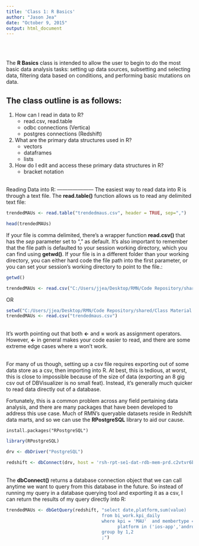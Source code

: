 ```yaml
---
title: 'Class 1: R Basics'
author: "Jason Jea"
date: "October 9, 2015"
output: html_document
---
```

<br>
<br>


The **R Basics** class is intended to allow the user to begin to do the most basic data analysis tasks: setting up data sources, subsetting and selecting data, filtering data based on conditions, and performing basic mutations on data.  

The class outline is as follows:
--------------------------------

1. How can I read in data to R?
    + read.csv, read.table
    + odbc connections (Vertica)
    + postgres connections (Redshift)
2. What are the primary data structures used in R?
    + vectors
    + dataframes
    + lists
3. How do I edit and access these primary data structures in R?
    + bracket notation

<br>
Reading Data into R:
---------------------
The easiest way to read data into R is through a text file.  The **read.table()** function allows us to read any delimited text file:

```r
trendedMAUs <- read.table("trendedmaus.csv", header = TRUE, sep=",")

head(trendedMAUs)
```

If your file is comma delimited, there's a wrapper function **read.csv()** that has the *sep* parameter set to "," as default.
It's also important to remember that the file path is defaulted to your session working directory, which you can find using **getwd()**.  If your file is in a different folder than your working directory, you can either hard code the file path into the first parameter, or you can set your session's working directory to point to the file.:

```r
getwd()

trendedMAUs <- read.csv("C:/Users/jjea/Desktop/RMN/Code Repository/shared/Class Material for R/Class 1 - R Basics/trendedmaus.csv")
```
OR
```r
setwd("C:/Users/jjea/Desktop/RMN/Code Repository/shared/Class Material for R/Class 1 - R Basics")
trendedMAUs <- read.csv("trendedmaus.csv")
```

<br>
It's worth pointing out that both **<-** and **=** work as assignment operators.  However, **<-** in general makes your code easier to read, and there are some extreme edge cases where **=** won't work.

<br>
For many of us though, setting up a csv file requires exporting out of some data store as a csv, then importing into R.  At best, this is tedious, at worst, this is close to impossible because of the size of data (exporting an 8 gig csv out of DBVisualizer is no small feat).  Instead, it's generally much quicker to read data directly out of a database.  

Fortunately, this is a common problem across any field pertaining data analysis, and there are many packages that have been developed to address this use case.  Much of RMN's queryable datasets reside in Redshift data marts, and so we can use the **RPostgreSQL** library to aid our cause.
```
install.packages("RPostgreSQL")
```
```r
library(RPostgreSQL)

drv <- dbDriver("PostgreSQL")

redshift <- dbConnect(drv, host = 'rsh-rpt-se1-dat-rdb-mem-prd.c2vtvr6b5gso.us-east-1.redshift.amazonaws.com', dbname = 'members',user = "rmn_jjea", password = "182493Superman.",port='5439')
```

<br>
The **dbConnect()** returns a database connection object that we can call anytime we want to query from this database in the future.  So instead of running my query in a database querying tool and exporting it as a csv, I can return the results of my query directly into R:

```r
trendedMAUs <- dbGetQuery(redshift, "select date,platform,sum(value)
                                    from bi_work.kpi_daily
                                    where kpi = 'MAU'  and membertype = 'all' and 
                                          platform in ('ios-app','android-app') and state = 'all'
                                    group by 1,2
                                    ;")
```


